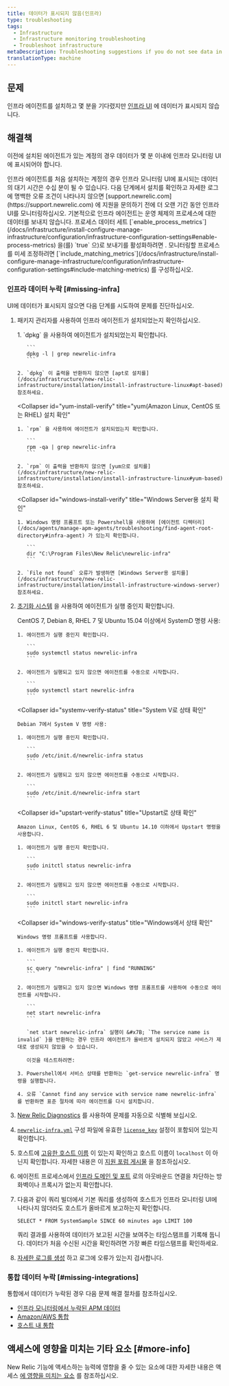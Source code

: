 ```yaml
---
title: 데이터가 표시되지 않음(인프라)
type: troubleshooting
tags:
  - Infrastructure
  - Infrastructure monitoring troubleshooting
  - Troubleshoot infrastructure
metaDescription: Troubleshooting suggestions if you do not see data in New Relic's Infrastructure monitoring UI.
translationType: machine
---
```


## 문제

인프라 에이전트를 설치하고 몇 분을 기다렸지만 [인프라 UI](/docs/infrastructure/new-relic-infrastructure/infrastructure-ui-pages/infrastructure-compute-page-measure-resource-usage) 에 데이터가 표시되지 않습니다.

## 해결책

이전에 설치된 에이전트가 있는 계정의 경우 데이터가 몇 분 이내에 인프라 모니터링 UI에 표시되어야 합니다.

<Callout variant="important">
  인프라 에이전트를 처음 설치하는 계정의 경우 인프라 모니터링 UI에 표시되는 데이터의 대기 시간은 수십 분이 될 수 있습니다. 다음 단계에서 설치를 확인하고 자세한 로그에 명백한 오류 조건이 나타나지 않으면 [support.newrelic.com](https://support.newrelic.com) 에 지원을 문의하기 전에 더 오랜 기간 동안 인프라 UI를 모니터링하십시오.
</Callout>

<Callout variant="important">
  기본적으로 인프라 에이전트는 운영 체제의 프로세스에 대한 데이터를 보내지 않습니다. 프로세스 데이터 세트 [`enable_process_metrics`](/docs/infrastructure/install-configure-manage-infrastructure/configuration/infrastructure-configuration-settings#enable-process-metrics) 을(를) `true` 으)로 보내기를 활성화하려면 . 모니터링할 프로세스를 미세 조정하려면 [`include_matching_metrics`](/docs/infrastructure/install-configure-manage-infrastructure/configuration/infrastructure-configuration-settings#include-matching-metrics) 를 구성하십시오.
</Callout>

### 인프라 데이터 누락 [#missing-infra]

UI에 데이터가 표시되지 않으면 다음 단계를 시도하여 문제를 진단하십시오.

1. 패키지 관리자를 사용하여 인프라 에이전트가 설치되었는지 확인하십시오.

   <CollapserGroup>
     <Collapser
       id="apt-install-verify"
       title="apt(Debian 또는 Ubuntu) 설치 확인"
     >
       1. `dpkg` 을 사용하여 에이전트가 설치되었는지 확인합니다.

          ```
          dpkg -l | grep newrelic-infra
          ```

       2. `dpkg` 이 출력을 반환하지 않으면 [apt로 설치를](/docs/infrastructure/new-relic-infrastructure/installation/install-infrastructure-linux#apt-based) 참조하세요.
     </Collapser>

     <Collapser
       id="yum-install-verify"
       title="yum(Amazon Linux, CentOS 또는 RHEL) 설치 확인"
     >
       1. `rpm` 을 사용하여 에이전트가 설치되었는지 확인합니다.

          ```
          rpm -qa | grep newrelic-infra
          ```

       2. `rpm` 이 출력을 반환하지 않으면 [yum으로 설치를](/docs/infrastructure/new-relic-infrastructure/installation/install-infrastructure-linux#yum-based) 참조하세요.
     </Collapser>

     <Collapser
       id="windows-install-verify"
       title="Windows Server용 설치 확인"
     >
       1. Windows 명령 프롬프트 또는 Powershell을 사용하여 [에이전트 디렉터리](/docs/agents/manage-apm-agents/troubleshooting/find-agent-root-directory#infra-agent) 가 있는지 확인합니다.

          ```
          dir "C:\Program Files\New Relic\newrelic-infra"
          ```

       2. `File not found` 오류가 발생하면 [Windows Server용 설치를](/docs/infrastructure/new-relic-infrastructure/installation/install-infrastructure-windows-server) 참조하세요.
     </Collapser>
   </CollapserGroup>

2. [초기화 시스템](/docs/infrastructure/new-relic-infrastructure/configuration/start-stop-restart-check-infrastructure-agent-status#init-system) 을 사용하여 에이전트가 실행 중인지 확인합니다.

   <CollapserGroup>
     <Collapser
       id="systemd-verify-status"
       title="SystemD로 상태 확인"
     >
       CentOS 7, Debian 8, RHEL 7 및 Ubuntu 15.04 이상에서 SystemD 명령 사용:

       1. 에이전트가 실행 중인지 확인합니다.

          ```
          sudo systemctl status newrelic-infra
          ```

       2. 에이전트가 실행되고 있지 않으면 에이전트를 수동으로 시작합니다.

          ```
          sudo systemctl start newrelic-infra
          ```
     </Collapser>

     <Collapser
       id="systemv-verify-status"
       title="System V로 상태 확인"
     >
       Debian 7에서 System V 명령 사용:

       1. 에이전트가 실행 중인지 확인합니다.

          ```
          sudo /etc/init.d/newrelic-infra status
          ```

       2. 에이전트가 실행되고 있지 않으면 에이전트를 수동으로 시작합니다.

          ```
          sudo /etc/init.d/newrelic-infra start
          ```
     </Collapser>

     <Collapser
       id="upstart-verify-status"
       title="Upstart로 상태 확인"
     >
       Amazon Linux, CentOS 6, RHEL 6 및 Ubuntu 14.10 이하에서 Upstart 명령을 사용합니다.

       1. 에이전트가 실행 중인지 확인합니다.

          ```
          sudo initctl status newrelic-infra
          ```

       2. 에이전트가 실행되고 있지 않으면 에이전트를 수동으로 시작합니다.

          ```
          sudo initctl start newrelic-infra
          ```
     </Collapser>

     <Collapser
       id="windows-verify-status"
       title="Windows에서 상태 확인"
     >
       Windows 명령 프롬프트를 사용합니다.

       1. 에이전트가 실행 중인지 확인합니다.

          ```
          sc query "newrelic-infra" | find "RUNNING"
          ```

       2. 에이전트가 실행되고 있지 않으면 Windows 명령 프롬프트를 사용하여 수동으로 에이전트를 시작합니다.

          ```
          net start newrelic-infra
          ```

          `net start newrelic-infra` 실행이 &#x7B; `The service name is invalid` }을 반환하는 경우 인프라 에이전트가 올바르게 설치되지 않았고 서비스가 제대로 생성되지 않았을 수 있습니다.

          이것을 테스트하려면:

       3. Powershell에서 서비스 상태를 반환하는 `get-service newrelic-infra` 명령을 실행합니다.

       4. 오류 `Cannot find any service with service name newrelic-infra` 를 반환하면 표준 절차에 따라 에이전트를 다시 설치합니다.
     </Collapser>
   </CollapserGroup>

3. [New Relic Diagnostics](/docs/agents/manage-apm-agents/troubleshooting/new-relic-diagnostics) 를 사용하여 문제를 자동으로 식별해 보십시오.

4. [`newrelic-infra.yml`](/docs/infrastructure/new-relic-infrastructure/configuration/configure-infrastructure-agent#config-file) 구성 파일에 유효한 [`license_key`](/docs/infrastructure/new-relic-infrastructure/configuration/configure-infrastructure-agent#conf-license_key) 설정이 포함되어 있는지 확인합니다.

5. 호스트에 [고유한 호스트 이름](/docs/infrastructure/new-relic-infrastructure/getting-started/compatibility-requirements-new-relic-infrastructure#hostname) 이 있는지 확인하고 호스트 이름이 `localhost` 이 아닌지 확인합니다. 자세한 내용은 이 [지원 포럼 게시물](https://discuss.newrelic.com/t/relic-solution-a-common-reason-for-a-host-failing-to-show-up-in-the-infrastructure-dashboard/53031) 을 참조하십시오.

6. 에이전트 프로세스에서 [인프라 도메인 및 포트](/docs/apm/new-relic-apm/getting-started/networks#infrastructure) 로의 아웃바운드 연결을 차단하는 방화벽이나 프록시가 없는지 확인합니다.

7. 다음과 같이 쿼리 빌더에서 기본 쿼리를 생성하여 호스트가 인프라 모니터링 UI에 나타나지 않더라도 호스트가 올바르게 보고하는지 확인합니다.

   ```
   SELECT * FROM SystemSample SINCE 60 minutes ago LIMIT 100
   ```

   쿼리 결과를 사용하여 데이터가 보고된 시간을 보여주는 타임스탬프를 기록해 둡니다. 데이터가 처음 수신된 시간을 확인하려면 가장 빠른 타임스탬프를 확인하세요.

8. [자세한 로그를 생성](/docs/infrastructure/new-relic-infrastructure/troubleshooting/generating-logs-troubleshooting-infrastructure) 하고 로그에 오류가 있는지 검사합니다.

### 통합 데이터 누락 [#missing-integrations]

통합에서 데이터가 누락된 경우 다음 문제 해결 절차를 참조하십시오.

* [인프라 모니터링에서 누락된 APM 데이터](/docs/infrastructure/new-relic-infrastructure/troubleshooting/apm-data-missing-infrastructure)
* [Amazon/AWS 통합](/docs/infrastructure/amazon-integrations/troubleshooting/no-data-appears-amazonaws-integrations)
* [호스트 내 통합](/docs/infrastructure/on-host-integrations/troubleshooting/not-seeing-host-integration-data)

## 액세스에 영향을 미치는 기타 요소 [#more-info]

New Relic 기능에 액세스하는 능력에 영향을 줄 수 있는 요소에 대한 자세한 내용은 액세스 [에 영향을 미치는 요소](/docs/accounts/accounts-billing/general-account-settings/factors-affecting-access-features-data) 를 참조하십시오.